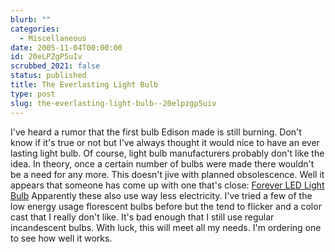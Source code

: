 ```yaml
---
blurb: ""
categories:
  - Miscellaneous
date: 2005-11-04T00:00:00
id: 20eLPZgP5uIv
scrubbed_2021: false
status: published
title: The Everlasting Light Bulb
type: post
slug: the-everlasting-light-bulb--20elpzgp5uiv
---
```


I've heard a rumor that the first bulb Edison made is still
burning. Don't know if it's true or not but I've always thought it
would nice to have an ever lasting light bulb. Of course, light
bulb manufacturers probably don't like the idea. In theory, once a
certain number of bulbs were made there wouldn't be a need for any
more. This doesn't jive with planned obsolescence. Well it appears
that someone has come up with one that's close:
[Forever LED Light Bulb](http://www.shop.com/op/~Forever_LED_Light_Bulb-prod-13391336-19829218)
Apparently these also use way less electricity. I've tried a few of
the low energy usage florescent bulbs before but the tend to
flicker and a color cast that I really don't like. It's bad enough
that I still use regular incandescent bulbs. With luck, this will
meet all my needs. I'm ordering one to see how well it works.